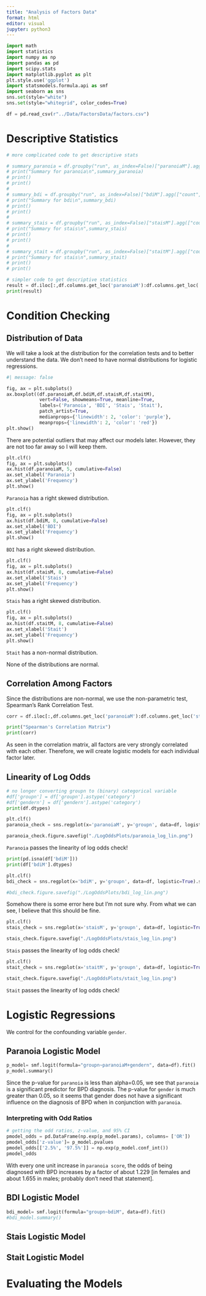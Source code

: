 ```yaml
---
title: "Analysis of Factors Data"
format: html
editor: visual
jupyter: python3
---
```


```python
import math
import statistics
import numpy as np
import pandas as pd
import scipy.stats
import matplotlib.pyplot as plt
plt.style.use('ggplot')
import statsmodels.formula.api as smf
import seaborn as sns
sns.set(style="white")
sns.set(style="whitegrid", color_codes=True)
```


```python
df = pd.read_csv(r"../Data/FactorsData/factors.csv")
```

# Descriptive Statistics
```python
# more complicated code to get descriptive stats

# summary_paranoia = df.groupby("run", as_index=False)["paranoiaM"].agg(["count","min","max","mean","std"])
# print("Summary for paranoia\n",summary_paranoia)
# print()
# print()
# 
# summary_bdi = df.groupby("run", as_index=False)["bdiM"].agg(["count","min","max","mean","std"])
# print("Summary for bdi\n",summary_bdi)
# print()
# print()
# 
# summary_stais = df.groupby("run", as_index=False)["staisM"].agg(["count","min","max","mean","std"])
# print("Summary for stais\n",summary_stais)
# print()
# print()
# 
# summary_stait = df.groupby("run", as_index=False)["staitM"].agg(["count","min","max","mean","std"])
# print("Summary for stais\n",summary_stait)
# print()
# print()
```

```python
# simpler code to get descriptive statistics
result = df.iloc[:,df.columns.get_loc('paranoiaM'):df.columns.get_loc('staitM')+1].describe()
print(result)
```

# Condition Checking

## Distribution of Data
We will take a look at the distribution for the correlation tests and to better understand the data. We don't need to have normal distributions for logistic regressions.


```python
#| message: false

fig, ax = plt.subplots()
ax.boxplot((df.paranoiaM,df.bdiM,df.staisM,df.staitM),
            vert=False, showmeans=True, meanline=True,
            labels=('Paranoia', 'BDI', 'Stais', 'Stait'),
            patch_artist=True,
            medianprops={'linewidth': 2, 'color': 'purple'},
            meanprops={'linewidth': 2, 'color': 'red'})
plt.show()
```
There are potential outliers that may affect our models later. However, they are not too far away so I will keep them.


```python
plt.clf()
fig, ax = plt.subplots()
ax.hist(df.paranoiaM, 5, cumulative=False)
ax.set_xlabel('Paranoia')
ax.set_ylabel('Frequency')
plt.show()
```
`Paranoia` has a right skewed distribution.

```python
plt.clf()
fig, ax = plt.subplots()
ax.hist(df.bdiM, 8, cumulative=False)
ax.set_xlabel('BDI')
ax.set_ylabel('Frequency')
plt.show()
```
`BDI` has a right skewed distribution.

```python
plt.clf()
fig, ax = plt.subplots()
ax.hist(df.staisM, 8, cumulative=False)
ax.set_xlabel('Stais')
ax.set_ylabel('Frequency')
plt.show()
```
`Stais` has a right skewed distribution.

```python
plt.clf()
fig, ax = plt.subplots()
ax.hist(df.staitM, 8, cumulative=False)
ax.set_xlabel('Stait')
ax.set_ylabel('Frequency')
plt.show()
```
`Stait` has a non-normal distribution.

None of the distributions are normal.


## Correlation Among Factors
Since the distributions are non-normal, we use the non-parametric test, Spearman's Rank Correlation Test.

```python
corr = df.iloc[:,df.columns.get_loc('paranoiaM'):df.columns.get_loc('staitM')+1].corr(method='spearman')

print("Spearman's Correlation Matrix")
print(corr)
```
As seen in the correlation matrix, all factors are very strongly correlated with each other. Therefore, we will create logistic models for each individual factor later.

## Linearity of Log Odds
```python
# no longer converting groupn to (binary) categorical variable
#df['groupn'] = df['groupn'].astype('category')
#df['gendern'] = df['gendern'].astype('category')
print(df.dtypes)
```

```python
plt.clf()
paranoia_check = sns.regplot(x='paranoiaM', y='groupn', data=df, logistic=True).set_title("Paranoia Log Odds Linear Plot")

paranoia_check.figure.savefig("./LogOddsPlots/paranoia_log_lin.png")
```

`Paranoia` passes the linearity of log odds check!

```python
print(pd.isna(df['bdiM']))
print(df['bdiM'].dtypes)

plt.clf()
bdi_check = sns.regplot(x='bdiM', y='groupn', data=df, logistic=True).set_title("BDI Log Odds Linear Plot")

#bdi_check.figure.savefig("./LogOddsPlots/bdi_log_lin.png")
```
Somehow there is some error here but I'm not sure why. From what we can see, I believe that this should be fine.

```python
plt.clf()
stais_check = sns.regplot(x='staisM', y='groupn', data=df, logistic=True).set_title("State Anxiety Log Odds Linear Plot")

stais_check.figure.savefig("./LogOddsPlots/stais_log_lin.png")
```

`Stais` passes the linearity of log odds check!

```python
plt.clf()
stait_check = sns.regplot(x='staitM', y='groupn', data=df, logistic=True).set_title("Trait Anxiety Log Odds Linear Plot")

stait_check.figure.savefig("./LogOddsPlots/stait_log_lin.png")
```

`Stait` passes the linearity of log odds check!

# Logistic Regressions
We control for the confounding variable `gender`.

## Paranoia Logistic Model
```python
p_model= smf.logit(formula="groupn~paranoiaM+gendern", data=df).fit()
p_model.summary()
```
Since the p-value for `paranoia` is less than alpha=0.05, we see that `paranoia` is a significant predictor for BPD diagnosis. The p-value for `gender` is much greater than 0.05, so it seems that gender does not have a significant influence on the diagnosis of BPD when in conjunction with `paranoia`.

### Interpreting with Odd Ratios
```python
# getting the odd ratios, z-value, and 95% CI
pmodel_odds = pd.DataFrame(np.exp(p_model.params), columns= ['OR'])
pmodel_odds['z-value']= p_model.pvalues
pmodel_odds[['2.5%', '97.5%']] = np.exp(p_model.conf_int())
pmodel_odds
```
With every one unit increase in `paranoia score`, the odds of being diagnosed with BPD increases by a factor of about 1.229 [in females and about 1.655 in males; probably don't need that statement].


## BDI Logistic Model
```python
bdi_model= smf.logit(formula="groupn~bdiM", data=df).fit()
#bdi_model.summary()
```

## Stais Logistic Model

## Stait Logistic Model


# Evaluating the Models
